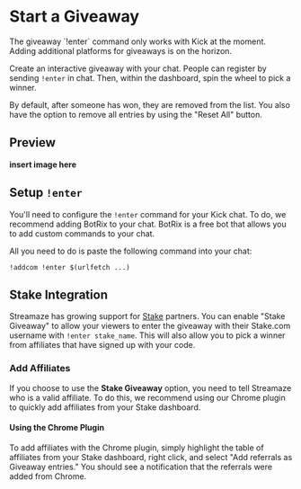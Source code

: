 
# Start a Giveaway

<Callout>
    The giveaway `!enter` command only works with Kick at the moment. Adding additional platforms for giveaways is on the horizon.
</Callout>

Create an interactive giveaway with your chat. People can register by sending `!enter` in chat. Then, within the dashboard, spin the wheel to pick a winner.

By default, after someone has won, they are removed from the list. You also have the option to remove all entries by using the "Reset All" button.

## Preview

**insert image here**

## Setup `!enter`

You'll need to configure the `!enter` command for your Kick chat. To do, we recommend adding BotRix to your chat. BotRix is a free bot that allows you to add custom commands to your chat.

All you need to do is paste the following command into your chat:

```
!addcom !enter $(urlfetch ...)
```

## Stake Integration

Streamaze has growing support for [Stake](https://stake.com) partners. You can enable "Stake Giveaway" to allow your viewers to enter the giveaway with their Stake.com username with `!enter stake_name`. This will also allow you to pick a winner from affiliates that have signed up with your code.

### Add Affiliates

If you choose to use the **Stake Giveaway** option, you need to tell Streamaze who is a valid affiliate. To do this, we recommend using our Chrome plugin to quickly add affiliates from your Stake dashboard.

#### Using the Chrome Plugin

To add affiliates with the Chrome plugin, simply highlight the table of affiliates from your Stake dashboard, right click, and select "Add referrals as Giveaway entries." You should see a notification that the referrals were added from Chrome.
